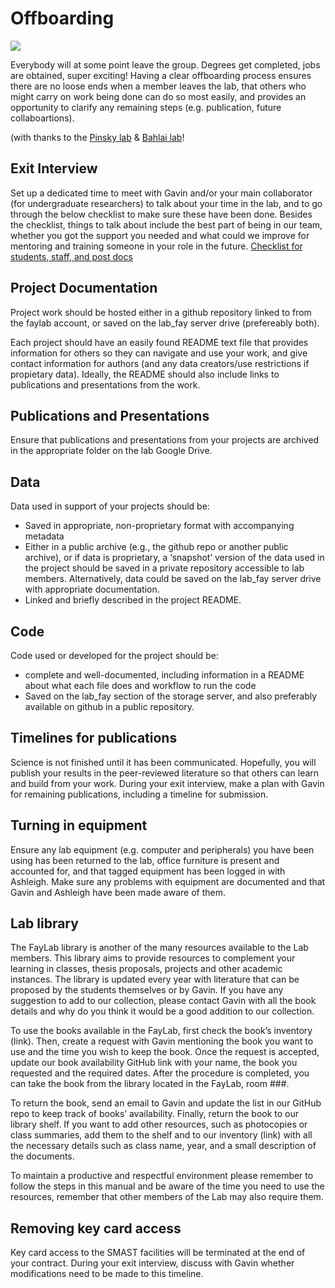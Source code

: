 # Offboarding {#offboarding}

![](img/adventure.jpg)

Everybody will at some point leave the group. Degrees get completed, jobs are obtained, super exciting! Having a clear offboarding process ensures there are no loose ends when a member leaves the lab, that others who might carry on work being done can do so most easily, and provides an opportunity to clarify any remaining steps (e.g. publication, future collaboartions).  

(with thanks to the [Pinsky lab](https://github.com/pinskylab) & [Bahlai lab](https://github.com/BahlaiLab)!

## Exit Interview

Set up a dedicated time to meet with Gavin and/or your main collaborator (for undergraduate researchers) to talk about your time in the lab, and to go through the below checklist to make sure these have been done. Besides the checklist, things to talk about include the best part of being in our team, whether you got the support you needed and what could we improve for mentoring and training someone in your role in the future. 
[Checklist for students, staff, and post docs](https://docs.google.com/document/d/1Z0Czwr3lRPGCgA-OP2WLGpWizJvsIUZ7_NOgVI4AfnQ/edit?usp=sharing)

## Project Documentation 

Project work should be hosted either in a github repository linked to from the faylab account, or saved on the lab_fay server drive (prefereably both).  

Each project should have an easily found README text file that provides information for others so they can navigate and use your work, and give contact information for authors (and any data creators/use restrictions if propietary data). Ideally, the README should also include links to publications and presentations from the work.  

## Publications and Presentations

Ensure that publications and presentations from your projects are archived in the appropriate folder on the lab Google Drive.  

## Data

Data used in support of your projects should be:

* Saved in appropriate, non-proprietary format with accompanying metadata
* Either in a public archive (e.g., the github repo or another public archive), or if data is proprietary, a 'snapshot' version of the data used in the project should be saved in a private repository accessible to lab members. Alternatively, data could be saved on the lab_fay server drive with appropriate documentation. 
* Linked and briefly described in the project README.  

## Code

Code used or developed for the project should be:

* complete and well-documented, including information in a README about what each file does and workflow to run the code
* Saved on the lab_fay section of the storage server, and also preferably available on github in a public repository.  
 
## Timelines for publications

Science is not finished until it has been communicated. Hopefully, you will publish your results in the peer-reviewed literature so that others can learn and build from your work. During your exit interview, make a plan with Gavin for remaining publications, including a timeline for submission.   

## Turning in equipment

Ensure any lab equipment (e.g. computer and peripherals) you have been using has been returned to the lab, office furniture is present and accounted for, and that tagged equipment has been logged in with Ashleigh. Make sure any problems with equipment are documented and that Gavin and Ashleigh have been made aware of them.  

## Lab library

The FayLab library is another of the many resources available to the Lab members. This library aims to provide resources to complement your learning in classes, thesis proposals, projects and other academic instances. The library is updated every year with literature that can be proposed by the students themselves or by Gavin. If you have any suggestion to add to our collection, please contact Gavin with all the book details and why do you think it would be a good addition to our collection. 

To use the books available in the FayLab, first check the book's inventory (link). Then, create a request with Gavin mentioning the book you want to use and the time you wish to keep the book. Once the request is accepted, update our book availability GitHub link with your name, the book you requested and the required dates. After the procedure is completed, you can take the book from the library located in the FayLab, room ###. 

To return the book, send an email to Gavin and update the list in our GitHub repo to keep track of books’ availability. Finally, return the book to our library shelf. 
If you want to add other resources, such as photocopies or class summaries, add them to the shelf and to our inventory (link) with all the necessary details such as class name, year, and a small description of the documents.

To maintain a productive and respectful environment please remember to follow the steps in this manual and be aware of the time you need to use the resources, remember that other members of the Lab may also require them. 

## Removing key card access

Key card access to the SMAST facilities will be terminated at the end of your contract. During your exit interview, discuss with Gavin whether modifications need to be made to this timeline.  
